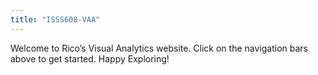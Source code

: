```yaml
---
title: "ISSS608-VAA"
---
```


Welcome to Rico's Visual Analytics website. Click on the navigation bars above to get started. Happy Exploring!
